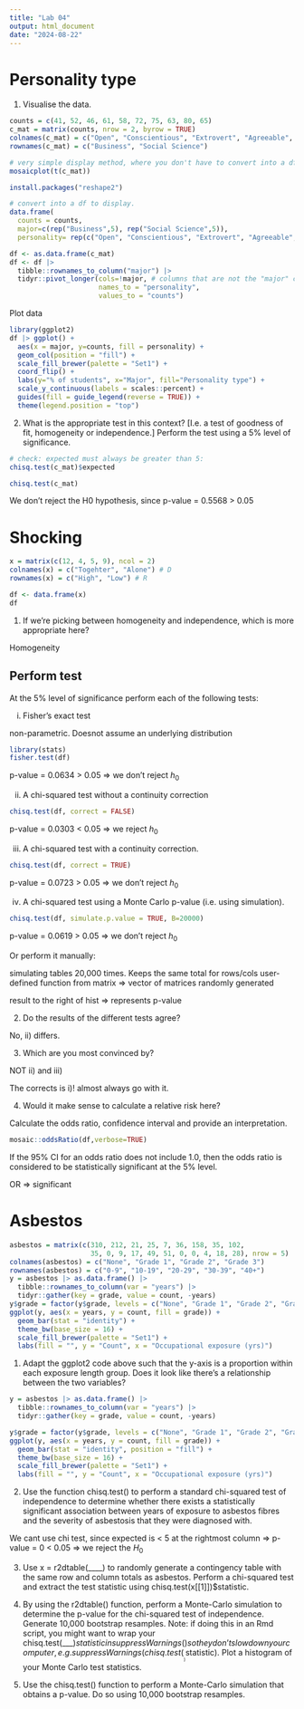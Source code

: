 ```yaml
---
title: "Lab 04"
output: html_document
date: "2024-08-22"
---
```


# Personality type

1. Visualise the data. 

```r
counts = c(41, 52, 46, 61, 58, 72, 75, 63, 80, 65)
c_mat = matrix(counts, nrow = 2, byrow = TRUE)
colnames(c_mat) = c("Open", "Conscientious", "Extrovert", "Agreeable", "Neurotic")
rownames(c_mat) = c("Business", "Social Science")

# very simple display method, where you don't have to convert into a df first.
mosaicplot(t(c_mat))
```
```r
install.packages("reshape2")
```



```r
# convert into a df to display.
data.frame(
  counts = counts,
  major=c(rep("Business",5), rep("Social Science",5)), 
  personality= rep(c("Open", "Conscientious", "Extrovert", "Agreeable", "Neurotic"), 2))

df <- as.data.frame(c_mat)
df <- df |>
  tibble::rownames_to_column("major") |> 
  tidyr::pivot_longer(cols=!major, # columns that are not the "major" column
                      names_to = "personality",
                      values_to = "counts")
```

Plot data

```r
library(ggplot2)
df |> ggplot() + 
  aes(x = major, y=counts, fill = personality) +
  geom_col(position = "fill") + 
  scale_fill_brewer(palette = "Set1") +
  coord_flip() + 
  labs(y="% of students", x="Major", fill="Personality type") + 
  scale_y_continuous(labels = scales::percent) +
  guides(fill = guide_legend(reverse = TRUE)) +
  theme(legend.position = "top")
```

2. What is the appropriate test in this context? [I.e. a test of goodness of fit, homogeneity or independence.] 
Perform the test using a 5% level of significance.

```r
# check: expected must always be greater than 5:
chisq.test(c_mat)$expected

chisq.test(c_mat)
```
We don't reject the H0 hypothesis, since p-value = 0.5568 > 0.05


# Shocking

```r
x = matrix(c(12, 4, 5, 9), ncol = 2)
colnames(x) = c("Togehter", "Alone") # D
rownames(x) = c("High", "Low") # R

df <- data.frame(x)
df
```
1. If we’re picking between homogeneity and independence, which is more appropriate here?

Homogeneity 

## Perform test
At the 5% level of significance perform each of the following tests:

i) Fisher’s exact test

non-parametric. Doesnot assume an underlying distribution
```r
library(stats)
fisher.test(df)
```
p-value = 0.0634 > 0.05 => we don't reject $h_0$

ii)  A chi-squared test without a continuity correction
```r
chisq.test(df, correct = FALSE)
```
p-value = 0.0303 < 0.05 => we reject $h_0$



iii) A chi-squared test with a continuity correction.
```r
chisq.test(df, correct = TRUE)
```
p-value = 0.0723 > 0.05 => we don't reject $h_0$



iv)  A chi-squared test using a Monte Carlo p-value (i.e. using simulation).
```r
chisq.test(df, simulate.p.value = TRUE, B=20000)
```
p-value = 0.0619 > 0.05 => we don't reject $h_0$

Or perform it manually:

simulating tables 20,000 times. Keeps the same total for rows/cols
user-defined function from matrix
=> vector of matrices randomly generated

result to the right of hist => represents p-value

2. Do the results of the different tests agree?

No, ii) differs. 


3. Which are you most convinced by?

NOT ii) and iii)

The corrects is i)! almost always go with it.

4. Would it make sense to calculate a relative risk here? 

Calculate the odds ratio, confidence interval and provide an interpretation.

```r
mosaic::oddsRatio(df,verbose=TRUE)
```
If the 95% CI for an odds ratio does not include 1.0, then the odds ratio is considered to be statistically significant at the 5% level.

OR => significant


# Asbestos


```r
asbestos = matrix(c(310, 212, 21, 25, 7, 36, 158, 35, 102, 
                    35, 0, 9, 17, 49, 51, 0, 0, 4, 18, 28), nrow = 5)
colnames(asbestos) = c("None", "Grade 1", "Grade 2", "Grade 3")
rownames(asbestos) = c("0-9", "10-19", "20-29", "30-39", "40+")
y = asbestos |> as.data.frame() |> 
  tibble::rownames_to_column(var = "years") |> 
  tidyr::gather(key = grade, value = count, -years)
y$grade = factor(y$grade, levels = c("None", "Grade 1", "Grade 2", "Grade 3"), ordered = TRUE)
ggplot(y, aes(x = years, y = count, fill = grade)) + 
  geom_bar(stat = "identity") + 
  theme_bw(base_size = 16) + 
  scale_fill_brewer(palette = "Set1") + 
  labs(fill = "", y = "Count", x = "Occupational exposure (yrs)")
```

1. Adapt the ggplot2 code above such that the y-axis is a proportion within each exposure length group. Does it look like there’s a relationship between the two variables?

```r

y = asbestos |> as.data.frame() |> 
  tibble::rownames_to_column(var = "years") |> 
  tidyr::gather(key = grade, value = count, -years)

y$grade = factor(y$grade, levels = c("None", "Grade 1", "Grade 2", "Grade 3"), ordered = TRUE)
ggplot(y, aes(x = years, y = count, fill = grade)) + 
  geom_bar(stat = "identity", position = "fill") +  
  theme_bw(base_size = 16) + 
  scale_fill_brewer(palette = "Set1") + 
  labs(fill = "", y = "Count", x = "Occupational exposure (yrs)")
```



2. Use the function chisq.test() to perform a standard chi-squared test of independence to determine whether there exists a statistically significant association between years of exposure to asbestos fibres and the severity of asbestosis that they were diagnosed with.

We cant use chi test, since expected is < 5 at the rightmost column
=> p-value = 0 < 0.05 => we reject the $H_0$

3. Use x = r2dtable(____) to randomly generate a contingency table with the same row and column totals as asbestos. Perform a chi-squared test and extract the test statistic using chisq.test(x[[1]])$statistic.


4. By using the r2dtable() function, perform a Monte-Carlo simulation to determine the p-value for the chi-squared test of independence. Generate 10,000 bootstrap resamples. Note: if doing this in an Rmd script, you might want to wrap your chisq.test(___)$statistic in suppressWarnings() so they don’t slow down your computer, e.g. suppressWarnings(chisq.test(___)$statistic). Plot a histogram of your Monte Carlo test statistics.


5. Use the chisq.test() function to perform a Monte-Carlo simulation that obtains a p-value. Do so using 10,000 bootstrap resamples.




